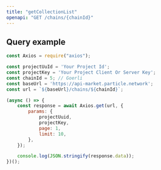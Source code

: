 ```yaml
---
title: "getCollectionList"
openapi: "GET /chains/{chainId}"
---
```


## Query example

```javascript JavaScript
const Axios = require("axios");

const projectUuId = 'Your Project Id';
const projectKey = 'Your Project Client Or Server Key';
const chainId = 5; // Goerli
const baseUrl = 'https://api-market.particle.network';
const url = `${baseUrl}/chains/${chainId}`;

(async () => {
    const response = await Axios.get(url, {
        params: {
            projectUuid,
            projectKey,
            page: 1,
            limit: 10,
        },
    });

    console.log(JSON.stringify(response.data));
})();
```